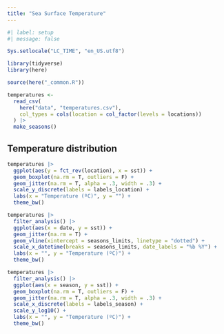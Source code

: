 ```yaml
---
title: "Sea Surface Temperature"
---
```


```r
#| label: setup
#| message: false

Sys.setlocale("LC_TIME", "en_US.utf8")

library(tidyverse)
library(here)

source(here("_common.R"))

temperatures <- 
  read_csv(
    here("data", "temperatures.csv"),
    col_types = cols(location = col_factor(levels = locations))
  ) |> 
  make_seasons()
```

## Temperature distribution

```r
temperatures |> 
  ggplot(aes(y = fct_rev(location), x = sst)) +
  geom_boxplot(na.rm = T, outliers = F) +
  geom_jitter(na.rm = T, alpha = .3, width = .3) +
  scale_y_discrete(labels = labels_location) +
  labs(x = "Temperature (ºC)", y = "") +
  theme_bw()
```

```r
temperatures |> 
  filter_analysis() |>  
  ggplot(aes(x = date, y = sst)) +
  geom_jitter(na.rm = T) +
  geom_vline(xintercept = seasons_limits, linetype = "dotted") +
  scale_x_datetime(breaks = seasons_limits, date_labels = "%b %Y") +
  labs(x = "", y = "Temperature (ºC)") +
  theme_bw()
```
```r
temperatures |> 
  filter_analysis() |> 
  ggplot(aes(x = season, y = sst)) +
  geom_boxplot(na.rm = T, outliers = F) +
  geom_jitter(na.rm = T, alpha = .3, width = .3) +
  scale_x_discrete(labels = labels_season) +
  scale_y_log10() +
  labs(x = "", y = "Temperature (ºC)") +
  theme_bw()
```

